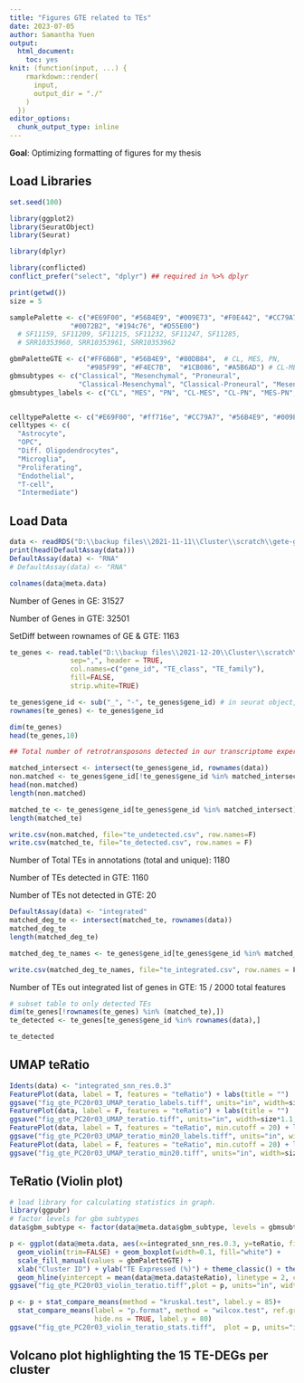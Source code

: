 ```yaml
---
title: "Figures GTE related to TEs"
date: 2023-07-05
author: Samantha Yuen
output:
  html_document:
    toc: yes
knit: (function(input, ...) {
    rmarkdown::render(
      input,
      output_dir = "./"
    )
  })
editor_options:
  chunk_output_type: inline
---
```


**Goal**: Optimizing formatting of figures for my thesis

## Load Libraries

```r
set.seed(100)

library(ggplot2)
library(SeuratObject)
library(Seurat)

library(dplyr)

library(conflicted)
conflict_prefer("select", "dplyr") ## required in %>% dplyr

print(getwd())
size = 5

samplePalette <- c("#E69F00", "#56B4E9", "#009E73", "#F0E442", "#CC79A7", "#ff716e", "#999999", 
               "#0072B2", "#194c76", "#D55E00")
  # SF11159, SF11209, SF11215, SF11232, SF11247, SF11285, 
  # SRR10353960, SRR10353961, SRR10353962

gbmPaletteGTE <- c("#FF6B6B", "#56B4E9", "#80DB84",  # CL, MES, PN,
                   "#985F99", "#F4EC7B",  "#1CB086", "#A5B6AD") # CL-MES, CL-PN, MES-PN, NA
gbmsubtypes <- c("Classical", "Mesenchymal", "Proneural", 
                 "Classical-Mesenchymal", "Classical-Proneural", "Mesenchymal-Proneural", "NA")
gbmsubtypes_labels <- c("CL", "MES", "PN", "CL-MES", "CL-PN", "MES-PN", "NA")


celltypePalette <- c("#E69F00", "#ff716e", "#CC79A7", "#56B4E9", "#009E73", "#0072B2", "#F0E442", "#A5B6AD")
celltypes <- c(
  "Astrocyte",
  "OPC",
  "Diff. Oligodendrocytes",
  "Microglia",
  "Proliferating",
  "Endothelial",
  "T-cell",
  "Intermediate")
```

## Load Data

```r
data <- readRDS("D:\\backup files\\2021-11-11\\Cluster\\scratch\\gete-gbm\\results\\GBM-GSC neuroblastoma TE\\2021-09-02\\gte_gbmscIntUmap-subtypes.rds")
print(head(DefaultAssay(data)))
DefaultAssay(data) <- "RNA"
# DefaultAssay(data) <- "RNA"

colnames(data@meta.data)
```

Number of Genes in GE: 31527

Number of Genes in GTE: 32501

SetDiff between rownames of GE & GTE: 1163

```r
te_genes <- read.table("D:\\backup files\\2021-12-20\\Cluster\\scratch\\gete-gbm\\data\\geneName_TE_v23-1gtf.txt", 
               sep=",", header = TRUE,
               col.names=c("gene_id", "TE_class", "TE_family"), 
               fill=FALSE, 
               strip.white=TRUE)

te_genes$gene_id <- sub("_", "-", te_genes$gene_id) # in seurat object, `_` were replaced with `-`.
rownames(te_genes) <- te_genes$gene_id

dim(te_genes)
head(te_genes,10)
```

```r
## Total number of retrotransposons detected in our transcriptome experiment. 

matched_intersect <- intersect(te_genes$gene_id, rownames(data))
non.matched <- te_genes$gene_id[!te_genes$gene_id %in% matched_intersect]
head(non.matched)
length(non.matched)

matched_te <- te_genes$gene_id[te_genes$gene_id %in% matched_intersect]
length(matched_te)

write.csv(non.matched, file="te_undetected.csv", row.names=F)
write.csv(matched_te, file="te_detected.csv", row.names = F)
```

Number of Total TEs in annotations (total and unique): 1180

Number of TEs detected in GTE: 1160

Number of TEs not detected in GTE: 20

```r
DefaultAssay(data) <- "integrated"
matched_deg_te <- intersect(matched_te, rownames(data))
matched_deg_te
length(matched_deg_te)

matched_deg_te_names <- te_genes$gene_id[te_genes$gene_id %in% matched_deg_te]

write.csv(matched_deg_te_names, file="te_integrated.csv", row.names = F)
```

Number of TEs out integrated list of genes in GTE: 15 / 2000 total features

```r
# subset table to only detected TEs
dim(te_genes[!rownames(te_genes) %in% (matched_te),])
te_detected <- te_genes[te_genes$gene_id %in% rownames(data),]

te_detected
```

## UMAP teRatio

```r
Idents(data) <- "integrated_snn_res.0.3"
FeaturePlot(data, label = T, features = "teRatio") + labs(title = "") 
ggsave("fig_gte_PC20r03_UMAP_teratio_labels.tiff", units="in", width=size*1.1, height=size, dpi=300, compression = 'lzw')
FeaturePlot(data, label = F, features = "teRatio") + labs(title = "") 
ggsave("fig_gte_PC20r03_UMAP_teratio.tiff", units="in", width=size*1.1, height=size, dpi=300, compression = 'lzw')
FeaturePlot(data, label = T, features = "teRatio", min.cutoff = 20) + labs(title = "") 
ggsave("fig_gte_PC20r03_UMAP_teratio_min20_labels.tiff", units="in", width=size*1.1, height=size, dpi=300, compression = 'lzw')
FeaturePlot(data, label = F, features = "teRatio", min.cutoff = 20) + labs(title = "") 
ggsave("fig_gte_PC20r03_UMAP_teratio_min20.tiff", units="in", width=size*1.1, height=size, dpi=300, compression = 'lzw')
```

## TeRatio (Violin plot)

```r
# load library for calculating statistics in graph. 
library(ggpubr)
# factor levels for gbm subtypes
data$gbm_subtype <- factor(data@meta.data$gbm_subtype, levels = gbmsubtypes, labels = gbmsubtypes_labels)
```

```r
p <- ggplot(data@meta.data, aes(x=integrated_snn_res.0.3, y=teRatio, fill=gbm_subtype)) + 
  geom_violin(trim=FALSE) + geom_boxplot(width=0.1, fill="white") + 
  scale_fill_manual(values = gbmPaletteGTE) +
  xlab("Cluster ID") + ylab("TE Expressed (%)") + theme_classic() + theme(legend.position = "none") +
  geom_hline(yintercept = mean(data@meta.data$teRatio), linetype = 2, color = "red")
ggsave("fig_gte_PC20r03_violin_teratio.tiff",plot = p, units="in", width=size*1.1, height=size*0.7, dpi=300, compression = 'lzw')

p <- p + stat_compare_means(method = "kruskal.test", label.y = 85)+
  stat_compare_means(label = "p.format", method = "wilcox.test", ref.group = ".all.", method.args=list(p.adjust.method = "BH"),
                     hide.ns = TRUE, label.y = 80)  
ggsave("fig_gte_PC20r03_violin_teratio_stats.tiff",  plot = p, units="in", width=size*2.1, height=size, dpi=300, compression = 'lzw')

```

## Volcano plot highlighting the 15 TE-DEGs per cluster

```r

```
